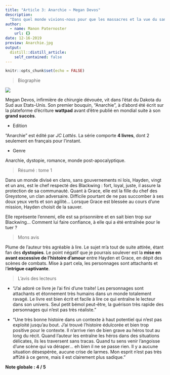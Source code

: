 ```yaml
---
title: "Article 3: Anarchie ~ Megan Devos"
description: 
  "Dans quel monde vivions-nous pour que les massacres et la vue du sang n'émeuvent plus personne ? - Hayden"
author:
  - name: Manon Paternoster
    url: {}
date: 12-16-2019
preview: Anarchie.jpg
output:
  distill::distill_article:
    self_contained: false
---
```


```r
knitr::opts_chunk$set(echo = FALSE)
```

> Biographie

![](Megan-devos.jpg)

 Megan Devos, infirmière de chirurgie dévouée, vit dans l’état du Dakota du Sud aux Etats-Unis. Son premier bouquin, "Anarchie", à d’abord été écrit sur la plateforme d’écriture **wattpad** avant d’être publié en mondial suite à son **grand succès**. 
 
* Edition 

"Anarchie" est édité par *JC Lattès*. La série comporte **4 livres**, dont 2 seulement en français pour l’instant. 

* Genre

Anarchie, dystopie, romance, monde post-apocalyptique. 

> Résumé : tome 1

Dans un monde divisé en clans, sans gouvernements ni lois, Hayden, vingt et un ans, est le chef respecté des Blackwing : fort, loyal, juste, il assure la protection de sa communauté. Quant à Grace, elle est la fille du chef des Greystone, un clan adversaire. Difficile pourtant de ne pas succomber à ses doux yeux verts et son agilité… Lorsque Grace est blessée au cours d’une mission, Hayden choisit de la sauver.

Elle représente l’ennemi, elle est sa prisonnière et en sait bien trop sur Blackwing… Comment lui faire confiance, à elle qui a été entraînée pour le tuer ?

> Mons avis

Plume de l’auteur très agréable à lire. Le sujet m’a tout de suite attirée, étant fan des **dystopies**. Le point négatif que je pourrais soulever est la **mise en avant excessive de l’histoire d’amour** entre Hayden et Grace, en dépit des scènes de combats. Mise à part cela, les personnages sont attachants et l’**intrigue captivante**.

> L'avis des lecteurs

* "J'ai adoré ce livre je l'ai fini d'une traite! Les personnages sont attachants et étonnement très humains dans un monde totalement ravagé. Le livre est bien écrit et facile à lire ce qui entraîne le lecteur dans son univers. Seul petit bémol peut-être, la guérison très rapide des personnages qui n'est pas très réaliste."

* "Une très bonne histoire dans un contexte à haut potentiel qui n'est pas exploité jusqu'au bout. J'ai trouvé l'histoire édulcorée et bien trop positive pour le contexte. Il n'arrive rien de bien grave au héros tout au long du récit. Quand l'auteur les entraîne les héros dans des situations délicates, ils les traversent sans tracas. Quand tu sens venir l'angoisse d'une scène qui va déraper... eh bien il ne se passe rien. Il y a aucune situation désespérée, aucune crise de larmes. Mon esprit n'est pas très affûté à ce genre, mais il est clairement plus sadique."

**Note globale : 4 / 5**



